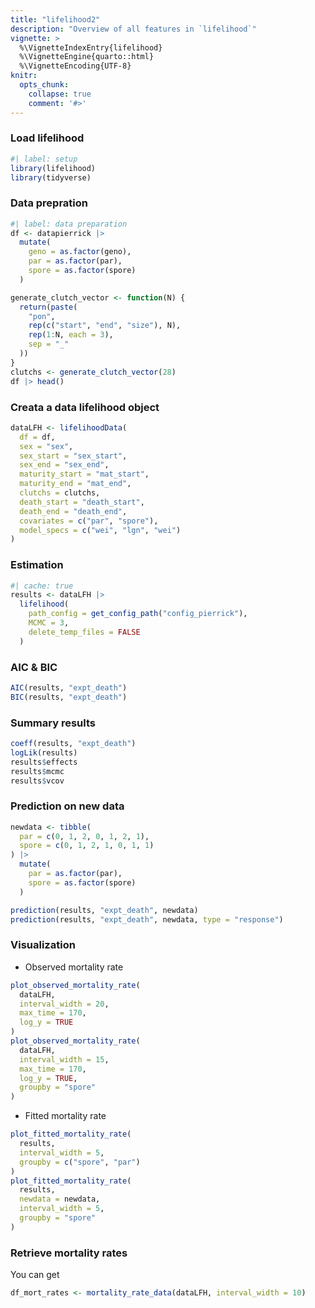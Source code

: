 ```yaml
---
title: "lifelihood2"
description: "Overview of all features in `lifelihood`"
vignette: >
  %\VignetteIndexEntry{lifelihood}
  %\VignetteEngine{quarto::html}
  %\VignetteEncoding{UTF-8}
knitr:
  opts_chunk:
    collapse: true
    comment: '#>'
---
```


### Load lifelihood

```r
#| label: setup
library(lifelihood)
library(tidyverse)
```

### Data prepration

```r
#| label: data preparation
df <- datapierrick |>
  mutate(
    geno = as.factor(geno),
    par = as.factor(par),
    spore = as.factor(spore)
  )

generate_clutch_vector <- function(N) {
  return(paste(
    "pon",
    rep(c("start", "end", "size"), N),
    rep(1:N, each = 3),
    sep = "_"
  ))
}
clutchs <- generate_clutch_vector(28)
df |> head()
```

### Creata a data lifelihood object

```r
dataLFH <- lifelihoodData(
  df = df,
  sex = "sex",
  sex_start = "sex_start",
  sex_end = "sex_end",
  maturity_start = "mat_start",
  maturity_end = "mat_end",
  clutchs = clutchs,
  death_start = "death_start",
  death_end = "death_end",
  covariates = c("par", "spore"),
  model_specs = c("wei", "lgn", "wei")
)

```

### Estimation

```r
#| cache: true
results <- dataLFH |>
  lifelihood(
    path_config = get_config_path("config_pierrick"),
    MCMC = 3,
    delete_temp_files = FALSE
  )
```

### AIC & BIC

```r
AIC(results, "expt_death")
BIC(results, "expt_death")
```

### Summary results

```r
coeff(results, "expt_death")
logLik(results)
results$effects
results$mcmc
results$vcov
```

### Prediction on new data

```r
newdata <- tibble(
  par = c(0, 1, 2, 0, 1, 2, 1),
  spore = c(0, 1, 2, 1, 0, 1, 1)
) |>
  mutate(
    par = as.factor(par),
    spore = as.factor(spore)
  )

prediction(results, "expt_death", newdata)
prediction(results, "expt_death", newdata, type = "response")
```

### Visualization

- Observed mortality rate

```r
plot_observed_mortality_rate(
  dataLFH,
  interval_width = 20,
  max_time = 170,
  log_y = TRUE
)
plot_observed_mortality_rate(
  dataLFH,
  interval_width = 15,
  max_time = 170,
  log_y = TRUE,
  groupby = "spore"
)
```

- Fitted mortality rate

```r
plot_fitted_mortality_rate(
  results,
  interval_width = 5,
  groupby = c("spore", "par")
)
plot_fitted_mortality_rate(
  results,
  newdata = newdata,
  interval_width = 5,
  groupby = "spore"
)
```

### Retrieve mortality rates

You can get 

```r
df_mort_rates <- mortality_rate_data(dataLFH, interval_width = 10)
```